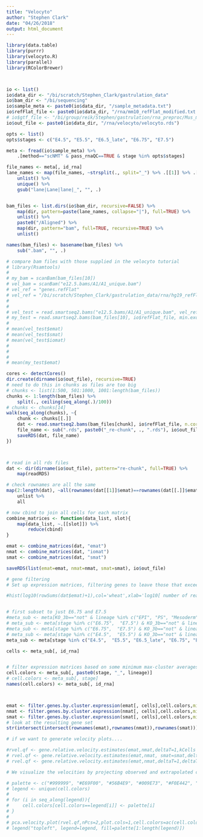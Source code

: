 ```yaml
---
title: "Velocyto"
author: "Stephen Clark"
date: "04/26/2018"
output: html_document
---
```


```r


library(data.table)
library(purrr)
library(velocyto.R)
library(parallel)
library(RColorBrewer)



io <- list()
io$data_dir <- "/bi/scratch/Stephen_Clark/gastrulation_data"
io$bam_dir <- "/bi/sequencing"
io$sample_meta <- paste0(io$data_dir, "/sample_metadata.txt")
io$refFlat_file <- paste0(io$data_dir, "/rna/mm10_refFlat_modified.txt.gz")
# io$gtf_file <- "/bi/group/reik/Stephen/gastrulation/rna_preproc/Mus_musculus.GRCm38.87.gtf"
io$out_file <- paste0(io$data_dir, "/rna/velocyto/velocyto.rds")

opts <- list()
opts$stages <- c("E4.5", "E5.5", "E6.5_late", "E6.75", "E7.5")

```

```r
meta <- fread(io$sample_meta) %>%
    .[method=="scNMT" & pass_rnaQC==TRUE & stage %in% opts$stages]

file_names <- meta[, id_rna]
lane_names <- map(file_names, ~strsplit(., split="_") %>% .[[1]] %>% .[1]) %>%
    unlist() %>%
    unique() %>%
    gsub("lane|Lane|lane|_", "", .)


bam_files <- list.dirs(io$bam_dir, recursive=FALSE) %>%
    map(dir, pattern=paste(lane_names, collapse="|"), full=TRUE) %>%
    unlist() %>%
    paste0("/Aligned") %>%
    map(dir, pattern="bam", full=TRUE, recursive=TRUE) %>%
    unlist()

names(bam_files) <- basename(bam_files) %>%
    sub(".bam", "", .)

```

```r
# compare bam files with those supplied in the velocyto tutorial
# library(Rsamtools)
# 
# my_bam = scanBam(bam_files[10])
# vel_bam = scanBam("e12.5.bams/A1/A1_unique.bam")
# vel_ref = "genes.refFlat"
# vel_ref = "/bi/scratch/Stephen_Clark/gastrulation_data/rna/hg19_refFlat.txt.gz"
# 
# 
# vel_test = read.smartseq2.bams("e12.5.bams/A1/A1_unique.bam", vel_ref, n.cores=1)
# my_test = read.smartseq2.bams(bam_files[10], io$refFlat_file, min.exon.count = 1, n.cores=1)
# 
# mean(vel_test$emat)
# mean(vel_test$smat)
# mean(vel_test$iomat)
# 
# 
# 
# mean(my_test$emat)

```



```r
cores <- detectCores()
dir.create(dirname(io$out_file), recursive=TRUE)
# need to do this in chunks as files are too big
# chunks <- list(1:500, 501:1000, 1001:length(bam_files))
chunks <- 1:length(bam_files) %>%
    split(., ceiling(seq_along(.)/100))
# chunks <- chunks[14]
walk(seq_along(chunks), ~{
    chunk <- chunks[[.]]
    dat <- read.smartseq2.bams(bam_files[chunk], io$refFlat_file, n.cores=cores)
    file_name <- sub(".rds", paste0("_re-chunk", ., ".rds"), io$out_file)
    saveRDS(dat, file_name)
})



# read in all rds files
dat <- dir(dirname(io$out_file), pattern="re-chunk", full=TRUE) %>%
    map(readRDS)

# check rownames are all the same
map(2:length(dat), ~all(rownames(dat[[1]]$emat)==rownames(dat[[.]]$emat))) %>%
    unlist %>%
    all

# now cbind to join all cells for each matrix
combine_matrices <- function(data_list, slot){
    map(data_list, ~.[[slot]]) %>%
        reduce(cbind)
}

emat <- combine_matrices(dat, "emat")
nmat <- combine_matrices(dat, "iomat")
smat <- combine_matrices(dat, "smat")

saveRDS(list(emat=emat, nmat=nmat, smat=smat), io$out_file)
```




```r
# gene filtering  
# Set up expression matrices, filtering genes to leave those that exceed some pre-defined (we use defaults) g to the average expression magnitude. 

#hist(log10(rowSums(dat$emat)+1),col='wheat',xlab='log10[ number of reads + 1]',main='number of reads per gene')


# first subset to just E6.75 and E7.5
#meta_sub <- meta[KO_3b=="not" & lineage %in% c("EPI", "PS", "Mesoderm", "Ectoderm")]
# meta_sub <- meta[stage %in% c("E6.75",  "E7.5") & KO_3b=="not" & lineage %in% c("EPI", "PS", "Mesoderm", "Ectoderm")]
#meta_sub <- meta[stage %in% c("E6.75",  "E7.5") & KO_3b=="not" & lineage %in% c("EPI", "PS", "Mesoderm", "Ectoderm")]
# meta_sub <- meta[stage %in% c("E4.5",  "E5.5") & KO_3b=="not" & lineage %in% c("EPI", "PE")]
meta_sub <- meta[stage %in% c("E4.5",  "E5.5", "E6.5_late", "E6.75", "E7.5") & KO_3b=="not" & lineage %in% c("EPI", "PE", "PS", "Mesoderm", "Ectoderm")]

cells <- meta_sub[, id_rna]


# filter expression matrices based on some minimum max-cluster averages
cell.colors <- meta_sub[, paste0(stage, "_", lineage)] 
# cell.colors <- meta_sub[, stage] 
names(cell.colors) <- meta_sub[, id_rna]



emat <- filter.genes.by.cluster.expression(emat[, cells],cell.colors,min.max.cluster.average = 5)
nmat <- filter.genes.by.cluster.expression(nmat[, cells],cell.colors,min.max.cluster.average = 1)
smat <- filter.genes.by.cluster.expression(smat[, cells],cell.colors,min.max.cluster.average = 0.5)
# look at the resulting gene set
str(intersect(intersect(rownames(emat),rownames(nmat)),rownames(smat)))

```



```r
# if we want to generate velocity plots....

#rvel.qf <- gene.relative.velocity.estimates(emat,nmat,deltaT=1,kCells = 5,fit.quantile = 0.02)
# rvel.qf <- gene.relative.velocity.estimates(emat,nmat, smat=smat,deltaT=1,kCells = 5,min.nmat.emat.slope=0.1, min.nmat.smat.correlation=0.1)
# rvel.qf <- gene.relative.velocity.estimates(emat,nmat,deltaT=1,deltaT2=1, kCells = 1)
```



```r
# We visualize the velocities by projecting observed and extrapolated cells onto the first 5 PCs:  

# palette <- c("#999999", "#E69F00", "#56B4E9", "#009E73", "#F0E442", "#0072B2", "#D55E00", "#CC79A7", "#000000", "#FFFFFF")
# legend <- unique(cell.colors)
# 
# for (i in seq_along(legend)){
#     cell.colors[cell.colors==legend[i]] <- palette[i]
# }
# 
# pca.velocity.plot(rvel.qf,nPcs=2,plot.cols=1,cell.colors=ac(cell.colors,alpha=1),cex=1.2,pcount=0.1)
# legend("topleft", legend=legend, fill=palette[1:length(legend)])
```




